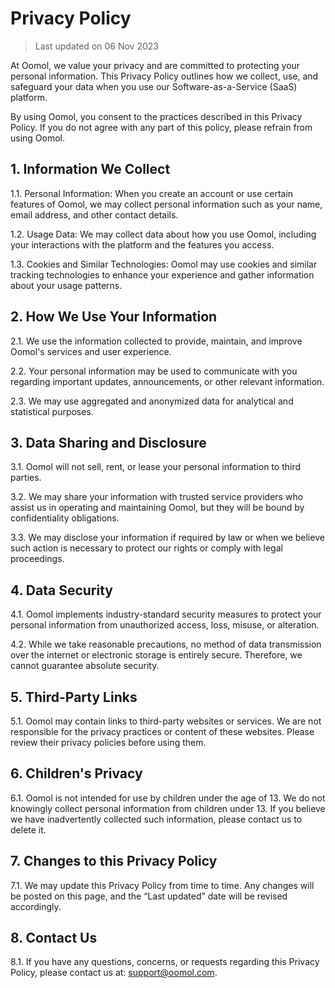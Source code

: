 # Privacy Policy

> Last updated on 06 Nov 2023

At Oomol, we value your privacy and are committed to protecting your personal information. This Privacy Policy outlines how we collect, use, and safeguard your data when you use our Software-as-a-Service (SaaS) platform.

By using Oomol, you consent to the practices described in this Privacy Policy. If you do not agree with any part of this policy, please refrain from using Oomol.

## 1. Information We Collect

1.1. Personal Information: When you create an account or use certain features of Oomol, we may collect personal information such as your name, email address, and other contact details.

1.2. Usage Data: We may collect data about how you use Oomol, including your interactions with the platform and the features you access.

1.3. Cookies and Similar Technologies: Oomol may use cookies and similar tracking technologies to enhance your experience and gather information about your usage patterns.

## 2. How We Use Your Information

2.1. We use the information collected to provide, maintain, and improve Oomol's services and user experience.

2.2. Your personal information may be used to communicate with you regarding important updates, announcements, or other relevant information.

2.3. We may use aggregated and anonymized data for analytical and statistical purposes.

## 3. Data Sharing and Disclosure

3.1. Oomol will not sell, rent, or lease your personal information to third parties.

3.2. We may share your information with trusted service providers who assist us in operating and maintaining Oomol, but they will be bound by confidentiality obligations.

3.3. We may disclose your information if required by law or when we believe such action is necessary to protect our rights or comply with legal proceedings.

## 4. Data Security

4.1. Oomol implements industry-standard security measures to protect your personal information from unauthorized access, loss, misuse, or alteration.

4.2. While we take reasonable precautions, no method of data transmission over the internet or electronic storage is entirely secure. Therefore, we cannot guarantee absolute security.

## 5. Third-Party Links

5.1. Oomol may contain links to third-party websites or services. We are not responsible for the privacy practices or content of these websites. Please review their privacy policies before using them.

## 6. Children's Privacy

6.1. Oomol is not intended for use by children under the age of 13. We do not knowingly collect personal information from children under 13. If you believe we have inadvertently collected such information, please contact us to delete it.

## 7. Changes to this Privacy Policy

7.1. We may update this Privacy Policy from time to time. Any changes will be posted on this page, and the “Last updated” date will be revised accordingly.

## 8. Contact Us

8.1. If you have any questions, concerns, or requests regarding this Privacy Policy, please contact us at: support@oomol.com.
